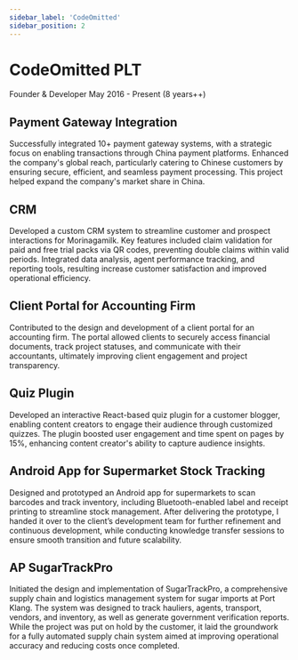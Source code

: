 ```yaml
---
sidebar_label: 'CodeOmitted'
sidebar_position: 2
---
```


# CodeOmitted PLT

Founder & Developer
May 2016 - Present (8 years++)

## Payment Gateway Integration
Successfully integrated 10+ payment gateway systems, with a strategic focus on enabling transactions through China payment platforms. Enhanced the company's global reach, particularly catering to Chinese customers by ensuring secure, efficient, and seamless payment processing. This project helped expand the company's market share in China.

## CRM 
Developed a custom CRM system to streamline customer and prospect interactions for Morinagamilk. Key features included claim validation for paid and free trial packs via QR codes, preventing double claims within valid periods. Integrated data analysis, agent performance tracking, and reporting tools, resulting increase customer satisfaction and improved operational efficiency.

## Client Portal for Accounting Firm
Contributed to the design and development of a client portal for an accounting firm. The portal allowed clients to securely access financial documents, track project statuses, and communicate with their accountants, ultimately improving client engagement and project transparency. 

## Quiz Plugin
Developed an interactive React-based quiz plugin for a customer blogger, enabling content creators to engage their audience through customized quizzes. The plugin boosted user engagement and time spent on pages by 15%, enhancing content creator's ability to capture audience insights.

## Android App for Supermarket Stock Tracking
Designed and prototyped an Android app for supermarkets to scan barcodes and track inventory, including Bluetooth-enabled label and receipt printing to streamline stock management. After delivering the prototype, I handed it over to the client’s development team for further refinement and continuous development, while conducting knowledge transfer sessions to ensure smooth transition and future scalability. 


## AP SugarTrackPro
Initiated the design and implementation of SugarTrackPro, a comprehensive supply chain and logistics management system for sugar imports at Port Klang. The system was designed to track hauliers, agents, transport, vendors, and inventory, as well as generate government verification reports. While the project was put on hold by the customer, it laid the groundwork for a fully automated supply chain system aimed at improving operational accuracy and reducing costs once completed.




